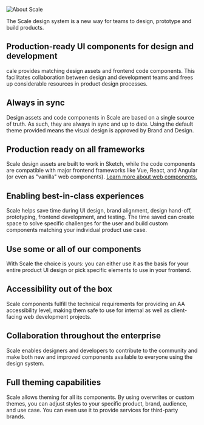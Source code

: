 
<Meta title="Getting Started/About Scale" />

![About Scale](assets/1_setup/1_about-scale/About-Scale.png)

The Scale design system is a new way for teams to design, prototype and build products.

## Production-ready UI components for design and development

cale provides matching design assets and frontend code components. This facilitates collaboration between design and development teams and frees up considerable resources in product design processes.

## Always in sync

Design assets and code components in Scale are based on a single source of truth. As such, they are always in sync and up to date. Using the default theme provided means the visual design is approved by Brand and Design.

## Production ready on all frameworks

Scale design assets are built to work in Sketch, while the code components are compatible with major frontend frameworks like Vue, React, and Angular (or even as "vanilla" web components). [Learn more about web components.](https://webcomponents.org)

## Enabling best-in-class experiences

Scale helps save time during UI design, brand alignment, design hand-off, prototyping, frontend development, and testing. The time saved can create space to solve specific challenges for the user and build custom components matching your individual product use case.

## Use some or all of our components

With Scale the choice is yours: you can either use it as the basis for your entire product UI design or pick specific elements to use in your frontend.

## Accessibility out of the box

Scale components fulfill the technical requirements for providing an AA accessibility level, making them safe to use for internal as well as client-facing web development projects.

## Collaboration throughout the enterprise

Scale enables designers and developers to contribute to the community and make both new and improved components available to everyone using the design system.

## Full theming capabilities

Scale allows theming for all its components. By using overwrites or custom themes, you can adjust styles to your specific product, brand, audience, and use case. You can even use it to provide services for third-party brands.
